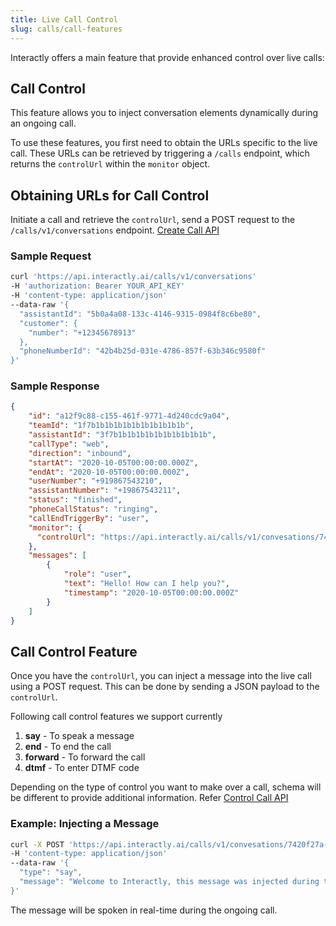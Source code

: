 ```yaml
---
title: Live Call Control
slug: calls/call-features
---
```


Interactly offers a main feature that provide enhanced control over live calls:

## Call Control

This feature allows you to inject conversation elements dynamically during an ongoing call.

To use these features, you first need to obtain the URLs specific to the live call. These URLs can be retrieved by triggering a `/calls` endpoint, which returns the `controlUrl` within the `monitor` object.

## Obtaining URLs for Call Control

Initiate a call and retrieve the `controlUrl`, send a POST request to the `/calls/v1/conversations` endpoint. [Create Call API](/api-reference/calls/create-call)

### Sample Request

```bash
curl 'https://api.interactly.ai/calls/v1/conversations' 
-H 'authorization: Bearer YOUR_API_KEY' 
-H 'content-type: application/json' 
--data-raw '{
  "assistantId": "5b0a4a08-133c-4146-9315-0984f8c6be80",
  "customer": {
    "number": "+12345678913"
  },
  "phoneNumberId": "42b4b25d-031e-4786-857f-63b346c9580f"
}'
```

### Sample Response

```json
{
    "id": "a12f9c88-c155-461f-9771-4d240cdc9a04",
    "teamId": "1f7b1b1b1b1b1b1b1b1b1b1b",
    "assistantId": "3f7b1b1b1b1b1b1b1b1b1b1b",
    "callType": "web",
    "direction": "inbound",
    "startAt": "2020-10-05T00:00:00.000Z",
    "endAt": "2020-10-05T00:00:00.000Z",
    "userNumber": "+919867543210",
    "assistantNumber": "+19867543211",
    "status": "finished",
    "phoneCallStatus": "ringing",
    "callEndTriggerBy": "user",
    "monitor": {
      "controlUrl": "https://api.interactly.ai/calls/v1/convesations/7420f27a-30fd-4f49-a995-5549ae7cc00d/control"
    },
    "messages": [
        {
            "role": "user",
            "text": "Hello! How can I help you?",
            "timestamp": "2020-10-05T00:00:00.000Z"
        }
    ]
}
```

## Call Control Feature

Once you have the `controlUrl`, you can inject a message into the live call using a POST request. This can be done by sending a JSON payload to the `controlUrl`.

Following call control features we support currently

1. **say** - To speak a message
2. **end** - To end the call
3. **forward** - To forward the call
4. **dtmf** - To enter DTMF code

Depending on the type of control you want to make over a call, schema will be different to provide additional information. Refer [Control Call API](/api-reference/calls/control-call)

### Example: Injecting a Message

```bash
curl -X POST 'https://api.interactly.ai/calls/v1/convesations/7420f27a-30fd-4f49-a995-5549ae7cc00d/control' 
-H 'content-type: application/json' 
--data-raw '{
  "type": "say",
  "message": "Welcome to Interactly, this message was injected during the call."
}'

```

The message will be spoken in real-time during the ongoing call.
